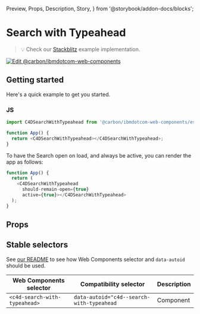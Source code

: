  Preview,
  Props,
  Description,
  Story,
} from '@storybook/addon-docs/blocks';

# Search with Typeahead

> 💡 Check our
> [Stackblitz](https://stackblitz.com/github/carbon-design-system/carbon-for-ibm-dotcom/tree/main/packages/web-components/examples/stackblitz/components-react/search-with-typeahead)
> example implementation.

[![Edit @carbon/ibmdotcom-web-components](https://developer.stackblitz.com/img/open_in_stackblitz.svg)](https://stackblitz.com/github/carbon-design-system/carbon-for-ibm-dotcom/tree/main/packages/web-components/examples/codesandbox/components-react/search-with-typeahead)

## Getting started

Here's a quick example to get you started.

### JS

```javascript
import C4DSearchWithTypeahead from '@carbon/ibmdotcom-web-components/es/components-react/search-with-typeahead/search-with-typeahead.js';

function App() {
  return <C4DSearchWithTypeahead></C4DSearchWithTypeahead>;
}
```

To have the Search open on load, and always be active, you can render the app as
follows:

```javascript
function App() {
  return (
    <C4DSearchWithTypeahead
      should-remain-open={true}
      active={true}></C4DSearchWithTypeahead>
  );
}
```

## Props

<Props of={PropTypesRef} />

## Stable selectors

See
[our README](https://github.com/carbon-design-system/carbon-for-ibm-dotcom/tree/main/packages/web-components#stable-selectors-for-analytics-and-integratione2e-testing-in-web-components)
to see how Web Components selector and `data-autoid` should be used.

| Web Components selector       | Compatibility selector                    | Description |
| ----------------------------- | ----------------------------------------- | ----------- |
| `<c4d-search-with-typeahead>` | `data-autoid="c4d--search-with-typeahead` | Component   |

<Description markdown={contributing} />
